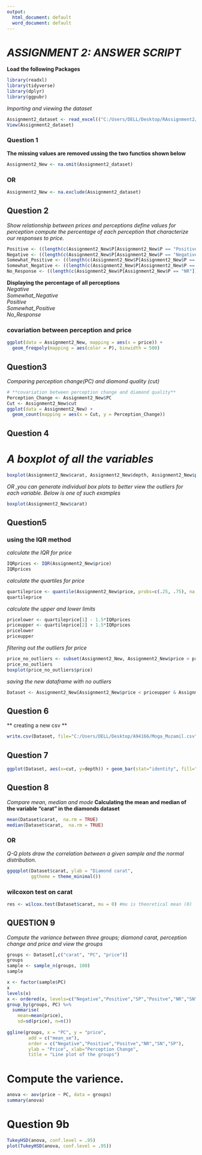---
output:
  html_document: default
  word_document: default
---
# *ASSIGNMENT 2: ANSWER SCRIPT*
**Load the following Packages**
```{r}
library(readxl)
library(tidyverse)
library(dplyr)
library(ggpubr)
```
*Importing  and viewing the dataset*
```{r}
Assignment2_dataset <- read_excel(("C:/Users/DELL/Desktop/RAssignment2/Assignment2_dataset.xlsx"))
View(Assignment2_dataset)
```

### **Question 1**
**The missing values are removed ussing the two functios shown below**
```{r}
Assignment2_New <- na.omit(Assignment2_dataset)
```
### OR
```{r}
Assignment2_New <- na.exclude(Assignment2_dataset) 
```


## **Question 2**
*Show relationship between prices and perceptions*
*define values for perception*
*compute the percentage of each perception that characterize our responses to price.*

```{r}
Positive <- ((length(c(Assignment2_New$P[Assignment2_New$P == "Positive"])))/(length(c(Assignment2_New$P))))*100
Negative <- ((length(c(Assignment2_New$P[Assignment2_New$P == "Negative"])))/(length(c(Assignment2_New$P))))*100
Somewhat_Positive <- ((length(c(Assignment2_New$P[Assignment2_New$P == "SP"])))/(length(c(Assignment2_New$P))))*100
Somewhat_Negative <- ((length(c(Assignment2_New$P[Assignment2_New$P == "SN"])))/(length(c(Assignment2_New$P))))*100
No_Response <- ((length(c(Assignment2_New$P[Assignment2_New$P == "NR"])))/(length(c(Assignment2_New$P))))*100
```

**Displaying the percentage of all perceptions**   
*Negative*   
*Somewhat_Negative*   
*Positive*   
*Somewhat_Positive*   
*No_Response*   

### covariation between perception and price
```{r}
ggplot(data = Assignment2_New, mapping = aes(x = price)) +
  geom_freqpoly(mapping = aes(color = P), binwidth = 500)
```

## **Question3**
*Comparing perception change(PC) and diamond quality (cut)*


```{r}
# **covariation between perception change and diamond quality**
Perception_Change <- Assignment2_New$PC
Cut <- Assignment2_New$cut
ggplot(data = Assignment2_New) +
  geom_count(mapping = aes(x = Cut, y = Perception_Change))
```


## **Question 4**
# *A boxplot of all the variables*
```{r}
boxplot(Assignment2_New$carat, Assignment2_New$depth, Assignment2_New$price, Assignment2_New$x, Assignment2_New$y, names=c("carat", "depth","price", "x", "y"), horizontal=TRUE, col="blue", main="Distribution of variables", xlab="Values", ylab="Variables")
```

*OR ,you can generate individual box plots to better view the outliers for each variable.*
*Below is one of such examples*
```{r,eval=FALSE}
boxplot(Assignment2_New$carat)
```

## **Question5**
### **using the IQR method**
*calculate the IQR for price*
```{r,include=FALSE}
IQRprices <- IQR(Assignment2_New$price)
IQRprices
```

*calculate the quartiles for price*
```{r}
quartileprice <- quantile(Assignment2_New$price, probs=c(.25, .75), na.rm = FALSE)
quartileprice
```

*calculate the upper and lower limits*
```{r}
pricelower <- quartileprice[1] - 1.5*IQRprices
priceupper <- quartileprice[2] + 1.5*IQRprices
pricelower
priceupper
```

*filtering out the outliers for price*
```{r}
price_no_outliers <- subset(Assignment2_New, Assignment2_New$price > priceupper | Assignment2_New$price < pricelower)
price_no_outliers
boxplot(price_no_outliers$price)
```

*saving the new dataframe with no outliers*
```{r}
Dataset <- Assignment2_New[Assignment2_New$price < priceupper & Assignment2_New$price > pricelower,]
```


## **Question 6**
** creating a new csv **

```{r}
write.csv(Dataset, file="C:/Users/DELL/Desktop/A94166/Moga_Muzamil.csv")

```

## **Question 7**
```{r, eval=FALSE}
ggplot(Dataset, aes(x=cut, y=depth)) + geom_bar(stat="identity", fill="red") + labs(title="Relationship between the cut and the depth", x="Cut", y="depth")
```

## **Question 8**
*Compare mean, median and mode*
**Calculating the mean and median of the variable "carat" in the diamonds dataset**
```{r, eval=FALSE}
mean(Dataset$carat,  na.rm = TRUE)
median(Dataset$carat,  na.rm = TRUE)
```

### OR 

*Q-Q plots draw the correlation between a given sample and the normal distribution.*
```{r,eval=FALSE}
ggqqplot(Dataset$carat, ylab = "Diamond carat",
         ggtheme = theme_minimal())
```


### wilcoxon test on carat
```{r,eval=FALSE}
res <- wilcox.test(Dataset$carat, mu = 0) #mu is theoretical mean (0)
```

## **QUESTION 9**
*Compute the variance between three groups; diamond carat, perception change and price and view the groups*


```{r,echo=FALSE}
groups <- Dataset[,c("carat", "PC", "price")] 
groups
sample <- sample_n(groups, 100)
sample

x <- factor(sample$PC)
x
levels(x)
x <- ordered(x, levels=c("Negative","Positive","SP","Positve","NR","SN"))# the order of the levels
group_by(groups, PC) %>% 
  summarise(
    mean=mean(price), 
    sd=sd(price), n=n())
    
ggline(groups, x = "PC", y = "price", 
        add = c("mean_se"),
        order = c("Negative","Positive","Positve","NR","SN","SP"),
        ylab = "Price", xlab="Perception Change", 
        title = "Line plot of the groups")

```

# Compute the varience.
```{r, echo=FALSE}
anova <- aov(price ~ PC, data = groups)
summary(anova)
```

# **Question 9b**
```{r}
TukeyHSD(anova, conf.level = .95)
plot(TukeyHSD(anova, conf.level = .95))
```
